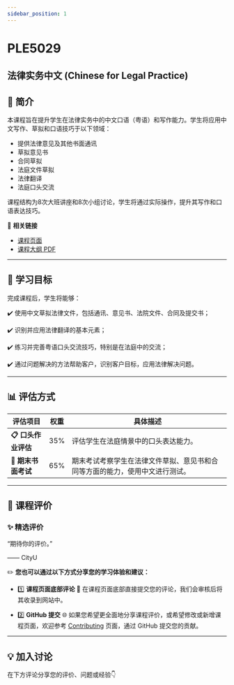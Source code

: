```yaml
---
sidebar_position: 1
---
```


# PLE5029
## 法律实务中文 (Chinese for Legal Practice)

## **📘 简介**
本课程旨在提升学生在法律实务中的中文口语（粤语）和写作能力。学生将应用中文写作、草拟和口语技巧于以下领域：
- 提供法律意见及其他书面通讯
- 草拟意见书
- 合同草拟
- 法庭文件草拟
- 法律翻译
- 法庭口头交流

课程结构为8次大班讲座和8次小组讨论，学生将通过实际操作，提升其写作和口语表达技巧。

🔗 **相关链接**
- [课程页面](https://www.cityu.edu.hk/catalogue/pg/202526/course/PLE5029.htm)
- [课程大纲 PDF](https://www.cityu.edu.hk/catalogue/pg/202526/course/PLE5029.pdf)

---

## **🎯 学习目标**

完成课程后，学生将能够：

✔️ 使用中文草拟法律文件，包括通讯、意见书、法院文件、合同及提交书；

✔️ 识别并应用法律翻译的基本元素；

✔️ 练习并完善粤语口头交流技巧，特别是在法庭中的交流；

✔️ 通过问题解决的方法帮助客户，识别客户目标，应用法律解决问题。

---

## **📊 评估方式**

| **评估项目**          | **权重** | **具体描述**                                                                                       |
|----------------------|---------|---------------------------------------------------------------------------------------------------|
| **📋 口头作业评估**    | 35%     | 评估学生在法庭情景中的口头表达能力。                                                              |
| **📂 期末书面考试**    | 65%     | 期末考试考察学生在法律文件草拟、意见书和合同等方面的能力，使用中文进行测试。                     |

---

## **💬 课程评价**

### ✨ **精选评价**
<div className={commentStyles.commentBox}>
    <p className={commentStyles.commentText}>
        “期待你的评价。”
    </p>
    <p className={commentStyles.commentAuthor}>—— CityU</p>
</div>

✏️ **您也可以通过以下方式分享您的学习体验和建议：**

- 1️⃣ **课程页面底部评论**
💬 在课程页面底部直接提交您的评论，我们会审核后将其收录到网站中。

- 2️⃣ **GitHub 提交**
🌐 如果您希望更全面地分享课程评价，或希望修改或新增课程页面，欢迎参考 [Contributing](/contributing) 页面，通过 GitHub 提交您的贡献。

---

## **💡 加入讨论**

在下方评论分享您的评价、问题或经验👇
<Utterances />